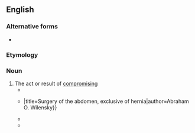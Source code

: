 ==English==

===Alternative forms===
* {{l|en|compromization}}

===Etymology===
{{suffix|en|compromise|ation}}

===Noun===
{{en-noun}}

# The act or result of [[compromise|compromising]]
#* {{quote-book|title=The Abdominal and pelvic brain|page=151|author=Byron Robinson|year=1907|passage=The advance of malignant disease in the organs adjacent to the pelvic brain is so profound in its traumatism and '''compromisation''' of structure and function that practically paresis, paralysis or death of its structure and function rapidly ensues.}}
#* {{quote-journal|journal=Progressive Medicine|volume=2|page=81|date=June 1920|passage=The opening of the glandular abscess, or the removal of the offending gland, is frequently accompanied by some '''compromization''' of the blood supply {{...}}|title=Surgery of the abdomen, exclusive of  hernia|author=Abraham O. Wilensky}}
#* {{quote-book|title=Public key cryptography: cryptographic significance of the knapsack problem : plus exercises and solutions|author=Luke J. O'Connor, Jennifer Seberry|year=1988|passage=Perfect systems resist inversion through ignorance while imperfect systems are based on the belief that '''compromisation''' is beyond the economic means of  any interloper.}}
#* {{quote-book|title=Exploiting the Knowledge Economy: Issues, Applications and Case Studies, Part 1|author=Paul Cunningham, ‎Miriam Cunningham|year=2008|passage=If cryptographic algorithm was compromised it may happens that all of digitally signed documents created before '''compromization''' will not be trusted since falsified document which has the same hash value may be created.}}